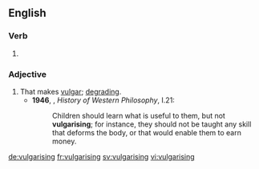 
==English==

===Verb===
{{head|en|present participle}}

# {{present participle of|vulgarise|lang=en}}

===Adjective===
{{en-adj}}

# That makes [[vulgar]]; [[degrading]].
#* '''1946''', {{w|Bertrand Russell}}, ''History of Western Philosophy'', I.21:
#*: Children should learn what is useful to them, but not '''vulgarising'''; for instance, they should not be taught any skill that deforms the body, or that would enable them to earn money.

[[de:vulgarising]]
[[fr:vulgarising]]
[[sv:vulgarising]]
[[vi:vulgarising]]